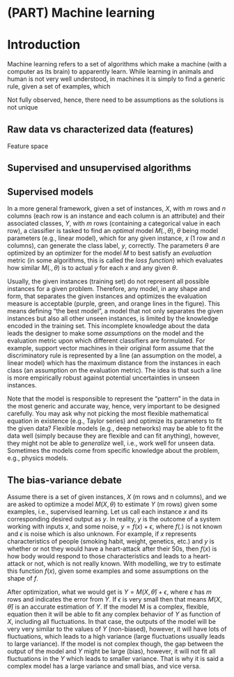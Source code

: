 # (PART) Machine learning {-} 
# Introduction

Machine learning refers to a set of algorithms which make a machine (with a computer as its brain) to apparently learn. While learning in animals and human is not very well understood, in machines it is simply to find a generic rule, given a set of examples, which  



Not fully observed, hence, there need to be assumptions as the solutions is not unique

## Raw data vs characterized data (features) 

Feature space

## Supervised and unsupervised algorithms


## Supervised models

In a more general framework, given a set of instances, $X$, with $m$ rows and $n$ columns (each row is an instance and each column is an attribute) and their associated classes, $Y$, with $m$ rows (containing a categorical value in each row), a classifier is tasked to find an *optimal* model $M(.,\theta)$, $\theta$ being model parameters (e.g., linear model), which for any given instance, $x$ ($1$ row and $n$ columns), can generate the class label, $y$, correctly. The parameters $\theta$ are optimized by an optimizer for the model $M$ to best satisfy an *evaluation* metric (in some algorithms, this is called the *loss function*) which evaluates how similar $M(.,\theta)$ is to actual $y$ for each $x$ and any given $\theta$.

Usually, the given instances (training set) do not represent all possible instances for a given problem. Therefore, any model, in any shape and form, that separates the given instances and optimizes the evaluation measure is acceptable (purple, green, and orange lines in the figure). This means defining "the best model", a model that not only separates the given instances but also all other unseen instances, is limited by the knowledge encoded in the training set. This incomplete knowledge about the data leads the designer to make some *assumptions* on the model and the evaluation metric upon which different classifiers are formulated. For example, support vector machines in their original form assume that the discriminatory rule is represented by a line (an assumption on the model, a linear model) which has the maximum distance from the instances in each class (an assumption on the evaluation metric). The idea is that such a line is more empirically robust against potential uncertainties in unseen instances. 

Note that the model is responsible to represent the "pattern" in the data in the most generic and accurate way, hence, very important to be designed carefully. You may ask why not picking the most flexible mathematical equation in existence (e.g., Taylor series) and optimize its parameters to fit the given data? Flexible models (e.g., deep networks) may be able to fit the data well (simply because they are flexible and can fit anything), however, they might not be able to *generalize* well, i.e., work well for unseen data. Sometimes the models come from specific knowledge about the problem, e.g., physics models. 



## The bias-variance debate {#sec:biasVariance} 

Assume there is a set of given instances, $X$ (m rows and n columns), and we are asked to optimize a model $M(X, \theta)$ to estimate $Y$ (m rows) given some examples, i.e., supervised learning. Let us call each instance $x$ and its corresponding desired output as $y$. In reality, $y$ is the outcome of a system working with inputs $x$, and some noise, $y=f(x)+\epsilon$, where $f(.)$ is not known and $\epsilon$ is noise which is also unknown. For example, if $x$ represents characteristics of people (smoking habit, weight, genetics, etc.) and $y$ is whether or not they would have a heart-attack after their 50s, then $f(x)$ is how body would respond to those characteristics and leads to a heart-attack or not, which is not really known. With modelling, we try to estimate this function $f(x)$, given some examples and some assumptions on the shape of $f$. 

After optimization, what we would get is $Y=M(X, \hat{\theta})+\epsilon$, where $\epsilon$ has $m$ rows and indicates the error from $Y$. If $\epsilon$ is very small then that means $M(X, \hat{\theta})$ is an accurate estimation of $Y$. If the model M is a complex, flexible, equation then it will be able to fit any complex behavior of $Y$ as function of $X$, including all fluctuations. In that case, the outputs of the model will be very very similar to the values of $Y$ (non-biased), however, it will have lots of fluctuations, which leads to a high variance (large fluctuations usually leads to large variance). If the model is not complex though, the gap between the output of the model and $Y$ might be large (bias), however, it will not fit all fluctuations in the $Y$ which leads to smaller variance. That is why it is said a complex model has a large variance and small bias, and vice versa.


